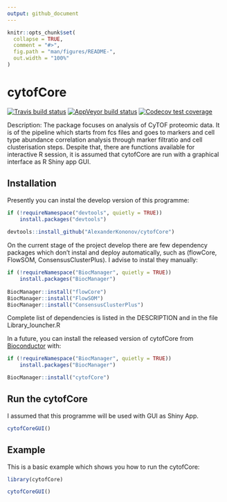 ```yaml
---
output: github_document
---
```


<!-- README.md is generated from README.Rmd. Please edit that file -->

```r
knitr::opts_chunk$set(
  collapse = TRUE,
  comment = "#>",
  fig.path = "man/figures/README-",
  out.width = "100%"
)
```

# cytofCore

<!-- badges: start -->
[![Travis build status](https://travis-ci.com/AlexanderKononov/cytofCore.svg?branch=master)](https://travis-ci.com/AlexanderKononov/cytofCore)
[![AppVeyor build status](https://ci.appveyor.com/api/projects/status/github/AlexanderKononov/cytofCore?branch=master&svg=true)](https://ci.appveyor.com/project/AlexanderKononov/cytofCore)
[![Codecov test coverage](https://codecov.io/gh/AlexanderKononov/cytofCore/branch/master/graph/badge.svg)](https://codecov.io/gh/AlexanderKononov/cytofCore?branch=master)
<!-- badges: end -->

Description: The package focuses on analysis of CyTOF proteomic data. It is of the pipeline which starts from fcs files and goes to markers and cell type abundance correlation analysis through marker filtratio and cell clusterisation steps. Despite that, there are functions available for interactive R session, it is assumed that cytofCore are run with a graphical interface as R Shiny app GUI.

## Installation

Presently you can instal the develop version of this programme:

``` r
if (!requireNamespace("devtools", quietly = TRUE))
    install.packages("devtools")
    
devtools::install_github("AlexanderKononov/cytofCore")
```
On the current stage of the project develop there are few dependency packages which don't instal and deploy automatically,
such as (flowCore, FlowSOM, ConsensusClusterPlus). I advise to instal they manually:

``` r
if (!requireNamespace("BiocManager", quietly = TRUE))
    install.packages("BiocManager")
    
BiocManager::install("flowCore")
BiocManager::install("FlowSOM")
BiocManager::install("ConsensusClusterPlus")
```
Complete list of dependencies is listed in the DESCRIPTION and in the file Library_louncher.R

In a future, you can install the released version of cytofCore from [Bioconductor](https://www.bioconductor.org) with:

``` r
if (!requireNamespace("BiocManager", quietly = TRUE))
    install.packages("BiocManager")

BiocManager::install("cytofCore")
```
## Run the cytofCore

I assumed that this programme will be used with GUI as Shiny App.

``` r
cytofCoreGUI()
```

## Example

This is a basic example which shows you how to run the cytofCore:

```r
library(cytofCore)
```
``` r
cytofCoreGUI()
```

